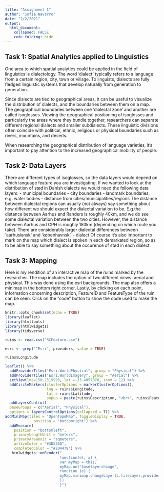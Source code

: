 ```yaml
---
title: "Assignment 1"
author: "Sofia Navarro"
date: "2/2/2021"
output:
  html_document:
    collapsed: FALSE
    code_folding: hide
---
```


## Task 1: Spatial Analytics applied to Linguistics

One area to which spatial analytics could be applied in the field of linguistics is dialectology. The word ‘dialect’ typically refers to a language from a certain region, city, town or village. To linguists, dialects are fully fledged linguistic systems that develop naturally from generation to generation.

Since dialects are tied to geographical areas, it can be useful to visualize the distribution of dialects, and the boundaries between them on a map. The geographical boundaries between one 'dialectal zone' and another are called isoglosses. Viewing the geographical positioning of isoglosses and particularly the areas where they bundle together, researchers can separate different regional dialects and smaller subdialects.  These linguistic divisions often coincide with political, ethnic, religious or physical boundaries such as rivers, mountains, and deserts. 

When researching the geographical distribution of language varieties, it's important to pay attention to the increased geographical mobility of people.

## Task 2: Data Layers

There are different types of isoglosses, so the data layers would depend on which language feature you are investigating. If we wanted to look at the distribution of stød in Danish dialects we would need the following data layers:
- municipal boundaries
- city boundaries
- landmark boundaries, e.g. water bodies
- distance from cities/municipalities/regions
The distance between dialectal regions can usually (not always) say something about how different we should expect the dialectal variation to be. E.g.the distance between Aarhus and Randers is roughly 40km, and we do see some dialectal variation between the two cities. However, the distance between Aarhus and CPH is roughly 180km (depending on which route you take). There are considerably larger dialectal differences between 'aarhusiansk' and 'københavnsk'.
- dialect
Of course it's also important to mark on the map which dialect is spoken in each demarkated region, so as to be able to say something about the occurence of stød in each dialect.

## Task 3: Mapping

Here is my rendition of an interactive map of the ruins marked by the researcher. The map includes the option of two different views: aerial and physical. This was done using the esri backgrounds. The map also offers a minimap in the bottom right corner. 
Lastly, by clicking on each point, information concerning description, FeatureID and FeatureType of the ruin can be seen.
Click on the "code" button to show the code used to make the map.


```r
knitr::opts_chunk$set(echo = TRUE)
library(leaflet)
library(htmltools)
library(htmlwidgets)
library(tidyverse)
```

```r
ruins <- read.csv("RCFeature.csv")

esri <- grep("^Esri", providers, value = TRUE)

ruins$Longitude

leaflet() %>%
  addProviderTiles("Esri.WorldPhysical", group = "Physical") %>% 
  addProviderTiles("Esri.WorldImagery", group = "Aerial") %>%
  setView(lng=150.2519993, lat =-33.4057078, zoom = 12) %>% 
  addCircleMarkers(clusterOptions = markerClusterOptions(),
                   lng = ruins$Longitude, 
                   lat = ruins$Latitude,
                   popup = paste(ruins$Description, "<br>", ruins$FeatureID, "<br>", ruins$FeatureType)) %>% 
  addLayersControl(
  baseGroups = c("Aerial", "Physical"),
  options = layersControlOptions(collapsed = T)) %>% 
addMiniMap(tiles = "OpenTopoMap", toggleDisplay = TRUE,
             position = "bottomright") %>%
  addMeasure(
    position = "bottomleft",
    primaryLengthUnit = "meters",
    primaryAreaUnit = "sqmeters",
    activeColor = "#3D535D",
    completedColor = "#7D4479") %>% 
   htmlwidgets::onRender("
                         function(el, x) {
                         var myMap = this;
                         myMap.on('baselayerchange',
                         function (e) {
                         myMap.minimap.changeLayer(L.tileLayer.provider(e.name));
                         })
                         }")
    
```

